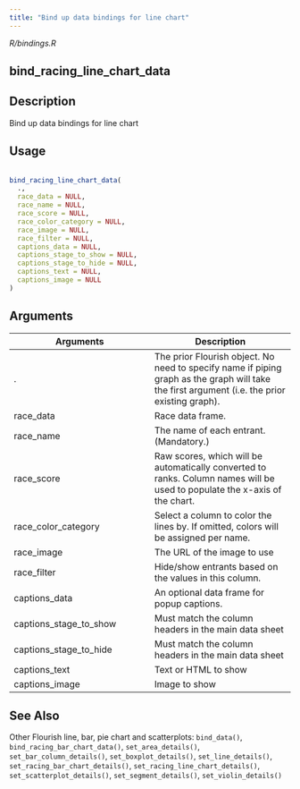 ```yaml
---
title: "Bind up data bindings for line chart"
---
```


*R/bindings.R*

## bind_racing_line_chart_data

## Description
 Bind up data bindings for line chart 


## Usage
```r
 
bind_racing_line_chart_data( 
  ., 
  race_data = NULL, 
  race_name = NULL, 
  race_score = NULL, 
  race_color_category = NULL, 
  race_image = NULL, 
  race_filter = NULL, 
  captions_data = NULL, 
  captions_stage_to_show = NULL, 
  captions_stage_to_hide = NULL, 
  captions_text = NULL, 
  captions_image = NULL 
) 
```

## Arguments
|Arguments|Description|
|---|---|
| . | The prior Flourish object. No need to specify name if piping graph as the graph will take the first argument (i.e. the prior existing graph). |
| race_data | Race data frame. |
| race_name | The name of each entrant. (Mandatory.) |
| race_score | Raw scores, which will be automatically converted to ranks. Column names will be used to populate the x-axis of the chart. |
| race_color_category | Select a column to color the lines by. If omitted, colors will be assigned per name. |
| race_image | The URL of the image to use |
| race_filter | Hide/show entrants based on the values in this column. |
| captions_data | An optional data frame for popup captions. |
| captions_stage_to_show | Must match the column headers in the main data sheet |
| captions_stage_to_hide | Must match the column headers in the main data sheet |
| captions_text | Text or HTML to show |
| captions_image | Image to show |






## See Also
 Other Flourish line, bar, pie chart and scatterplots:  `bind_data()`, `bind_racing_bar_chart_data()`, `set_area_details()`, `set_bar_column_details()`, `set_boxplot_details()`, `set_line_details()`, `set_racing_bar_chart_details()`, `set_racing_line_chart_details()`, `set_scatterplot_details()`, `set_segment_details()`, `set_violin_details()` 

